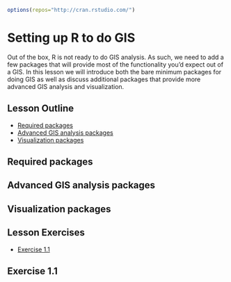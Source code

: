 ```r
options(repos="http://cran.rstudio.com/")
```

# Setting up R to do GIS
Out of the box, R is not ready to do GIS analysis.  As such, we need to add a few packages that will provide most of the functionality you'd expect out of a GIS.  In this lesson we will introduce both the bare minimum packages for doing GIS as well as discuss additional packages that provide more advanced GIS analysis and visualization.

## Lesson Outline
- [Required packages](#required-packages)
- [Advanced GIS analysis packages](#advanced-gis-analysis-packages)
- [Visualization packages](#visualization-packages)

## Required packages

## Advanced GIS analysis packages

## Visualization packages

## Lesson Exercises
- [Exercise 1.1](#exercise-11)

## Exercise 1.1
